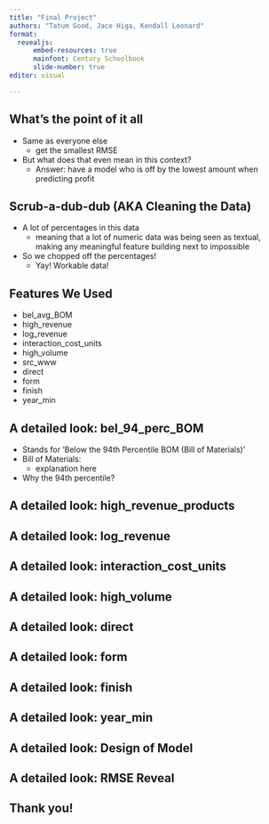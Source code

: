 ---
title: "Final Project"
authors: "Tatum Good, Jace Higa, Kendall Leonard"
format: 
  revealjs:
      embed-resources: true
      mainfont: Century Schoolbook
      slide-number: true
editor: visual

---

## What's the point of it all

- Same as everyone else
    - get the smallest RMSE



- But what does that even mean in this context?
  - Answer: have a model who is off by the lowest amount when predicting profit


## Scrub-a-dub-dub (AKA Cleaning the Data)

- A lot of percentages in this data
  - meaning that a lot of numeric data was being seen as textual, making any meaningful feature building next to impossible
  
- So we chopped off the percentages!
  - Yay! Workable data!

## Features We Used {.smaller}

   - bel_avg_BOM
   - high_revenue 
   - log_revenue 
   - interaction_cost_units 
   - high_volume 
   - src_www 
   - direct 
   - form 
   - finish 
   - year_min 

## A detailed look: bel_94_perc_BOM
- Stands for 'Below the 94th Percentile BOM (Bill of Materials)'
- Bill of Materials:
  - explanation here
- Why the 94th percentile?

## A detailed look: high_revenue_products

## A detailed look: log_revenue 

## A detailed look: interaction_cost_units 

## A detailed look: high_volume 
## A detailed look: direct 
## A detailed look: form
## A detailed look: finish 
## A detailed look: year_min 
## A detailed look: Design of Model
## A detailed look: RMSE Reveal
## Thank you!